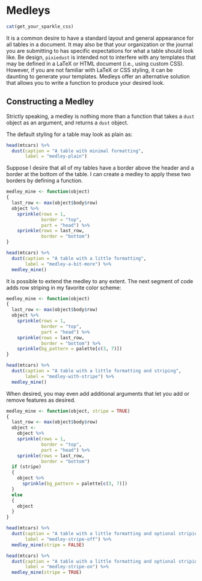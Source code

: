 # Medleys

```r
cat(get_your_sparkle_css)
```

It is a common desire to have a standard layout and general appearance for all tables in a document.  It may also be that your organization or the journal you are submitting to has specific expectations for what a table should look like.  Be design, `pixiedust` is intended not to interfere with any templates that may be defined in a LaTeX or HTML document (i.e., using custom CSS).  However, if you are not familiar with LaTeX or CSS styling, it can be daunting to generate your templates. Medleys offer an alternative solution that allows you to write a function to produce your desired look.

## Constructing a Medley

Strictly speaking, a medley is nothing more than a function that takes a `dust` object as an argument, and returns a `dust` object.

The default styling for a table may look as plain as:

```r
head(mtcars) %>%
  dust(caption = "A table with minimal formatting",
       label = "medley-plain")
```

Suppose I desire that all of my tables have a border above the header and a border at the bottom of the table.  I can create a medley to apply these two borders by defining a function.

```r
medley_mine <- function(object)
{
  last_row <- max(object$body$row)
  object %>%
    sprinkle(rows = 1,
             border = "top",
             part = "head") %>%
    sprinkle(rows = last_row,
             border = "bottom")
}

head(mtcars) %>%
  dust(caption = "A table with a little formatting",
       label = "medley-a-bit-more") %>%
  medley_mine() 
```

It is possible to extend the medley to any extent.  The next segment of code adds row striping in my favorite color scheme:

```r
medley_mine <- function(object)
{
  last_row <- max(object$body$row)
  object %>%
    sprinkle(rows = 1,
             border = "top",
             part = "head") %>%
    sprinkle(rows = last_row,
             border = "bottom") %>%
    sprinkle(bg_pattern = palette[c(3, 7)])
}

head(mtcars) %>%
  dust(caption = "A table with a little formatting and striping",
       label = "medley-with-stripe") %>%
  medley_mine()
```

When desired, you may even add additional arguments that let you add or remove features as desired.

```r
medley_mine <- function(object, stripe = TRUE)
{
  last_row <- max(object$body$row)
  object <- 
    object %>%
    sprinkle(rows = 1,
             border = "top",
             part = "head") %>%
    sprinkle(rows = last_row,
             border = "bottom") 
  if (stripe)
  {
    object %>%
      sprinkle(bg_pattern = palette[c(3, 7)])
  }
  else
  {
    object
  }
}

head(mtcars) %>%
  dust(caption = "A table with a little formatting and optional striping turned off",
       label = "medley-stripe-off") %>%
  medley_mine(stripe = FALSE)

head(mtcars) %>%
  dust(caption = "A table with a little formatting and optional striping turned on",
       label = "medley-stripe-on") %>%
  medley_mine(stripe = TRUE)
```